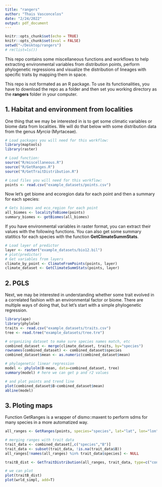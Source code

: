 ```yaml
---
title: "rangers"
author: "Thais Vasconcelos"
date: "2/24/2022"
output: pdf_document
---
```


```r
knitr::opts_chunk$set(echo = TRUE)
knitr::opts_chunk$set(eval = FALSE)
setwd("~/Desktop/rangers")
# rm(list=ls())
```

This repo contains some miscellaneous functions and workflows to help extracting environmental variables from distribution points, perform phylogenetic regressions and visualize the distribution of lineages with specific traits by mapping them in space. 

This repo is not formated as an R package. To use its functionalities, you have to download the repo as a folder and then set you working directory as the **rangers** folder in  your computer.

## 1. Habitat and environment from localities

One thing that we may be interested in is to get some climatic variables or biome data from localities.
We will do that below with some distribution data from the genus *Myrcia* (Myrtaceae).

```r
# Load packages you will need for this workflow:
library(maptools)
library(raster)

# Load function:
source("R/miscellaneous.R")
source("R/GetRanges.R")
source("R/GetTraitDistribution.R")

# Load files you will need for this workflow:
points <- read.csv("example_datasets/points.csv")
```

Now let's get biome and ecoregion data for each point and then a summary for each species:

```r
# Gets biomes and eco_region for each point
all_biomes <- localityToBiome(points)
summary_biomes <- getBiomes(all_biomes)

```

If you have environmental variables in raster format, you can extract their values with the following functions.
You can also get some summary statitics for each species with the function **GetClimateSummStats**.

```r
# Load layer of predictor
layer <- raster("example_datasets/bio12.bil")
# plot(predictor)
# Get variables from layers
climate_by_point <- ClimateFromPoints(points, layer)
climate_dataset <- GetClimateSummStats(points, layer)

```

## 2. PGLS

Next, we may be interested in understanding whether some trait evolved in a correlated fashion with an environmental factor or biome. There are multiple ways of doing that, but let's start with a simple phylogenetic regression.

```r
library(ape)
library(phylolm)
traits <- read.csv("example_datasets/traits.csv")
tree <- read.tree("example_datasets/tree.tre")

# organizing dataset to make sure species names match, etc
combined_dataset <- merge(climate_dataset, traits, by="species")
rownames(combined_dataset) <- combined_dataset$species
combined_dataset$mean <- as.numeric(combined_dataset$mean)

# phylogenetic linear regression
model <- phylolm(B~mean, data=combined_dataset, tree)
summary(model) # here we can get p and r2 values

# and plot points and trend line
plot(combined_dataset$B~combined_dataset$mean) 
abline(model)

```


## 3. Ploting maps

Function GetRanges is a wrapper of dismo::maxent to perform sdms for many species in a more automatized way.

```r
all_ranges <- GetRanges(points, species="species", lat="lat", lon="lon", threshold=0.75, buffer=25, res=10) 

# merging ranges with trait data
trait_data <- combined_dataset[,c("species","B")]
trait_data <- subset(trait_data, !is.na(trait_data$B))
all_ranges[!names(all_ranges) %in% trait_data$species] <- NULL

traitB_dist <- GetTraitDistribution(all_ranges, trait_data, type=c("continuous")) 

# we can plot
plot(traitB_dist)
plot(wrld_simpl, add=T)

```

